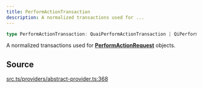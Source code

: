 ```yaml
---
title: PerformActionTransaction
description: A normalized transactions used for ...
---
```


```ts
type PerformActionTransaction: QuaiPerformActionTransaction | QiPerformActionTransaction;
```

A normalized transactions used for [**PerformActionRequest**](/content/type-aliases/PerformActionRequest.mdx) objects.

## Source

[src.ts/providers/abstract-provider.ts:368](https://github.com/dominant-strategies/quais-6.js/blob/3f482dd134064d41657ff7dc9ba8162f741c9c83/src.ts/providers/abstract-provider.ts#L368)
